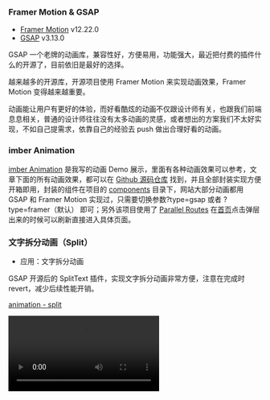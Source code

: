 ### Framer Motion & GSAP

- [Framer Motion](https://motion.dev/docs) v12.22.0
- [GSAP](https://gsap.com/docs/v3/) v3.13.0

GSAP 一个老牌的动画库，兼容性好，方便易用，功能强大，最近把付费的插件什么的开源了，目前依旧是最好的选择。

越来越多的开源库，开源项目使用 Framer Motion 来实现动画效果，Framer Motion 变得越来越重要。

动画能让用户有更好的体验，而好看酷炫的动画不仅跟设计师有关，也跟我们前端息息相关，普通的设计师往往没有太多动画的灵感，或者想出的方案我们不太好实现，不如自己提需求，依靠自己的经验去 push 做出合理好看的动画。

### imber Animation

[imber Animation](https://imber-animation.netlify.app/) 是我写的动画 Demo 展示，里面有各种动画效果可以参考，文章下面的所有动画效果，都可以在 [Github 源码仓库](https://github.com/imberZsk/animation) 找到，并且全部封装实现方便开箱即用，封装的组件在项目的 [components](https://github.com/imberZsk/animation/tree/main/src/components) 目录下，网站大部分动画都用 GSAP 和 Framer Motion 实现过，只需要切换参数?type=gsap 或者 ?type=framer（默认） 即可；另外该项目使用了 [Parallel Routes](https://nextjs.org/docs/app/api-reference/file-conventions/parallel-routes) 在[首页](https://imber-animation.netlify.app/)点击弹层出来的时候可以刷新直接进入具体页面。

### 文字拆分动画（Split）

- 应用：文字拆分动画

GSAP 开源后的 SplitText 插件，实现文字拆分动画非常方便，注意在完成时 revert，减少后续性能开销。

[animation - split](https://imber-animation.netlify.app/animations/text?tab=split)

<video src="/posts/animate/split.mov" controls />

核心逻辑

```tsx
import { useGSAP } from '@gsap/react'
import { gsap } from 'gsap'
import { SplitText } from 'gsap/SplitText'

gsap.registerPlugin(SplitText)

useGSAP(() => {
  if (gsapTextRef.current) {
    let split = new SplitText('.split-text', { type: 'words, chars' })

    gsap.from(split.chars, {
      duration: 1,
      y: '50%',
      autoAlpha: 0,
      stagger: 0.05,
      onComplete: () => {
        split.revert()
      }
    })

    let split2 = SplitText.create('.split-text2', { type: 'chars,words' })

    gsap.from(split2.chars, {
      autoAlpha: 0,
      yPercent: 'random([-100,100])',
      rotation: 'random([-30,30])',
      ease: 'back.out',
      // repeat: -1,
      // yoyo: true,
      stagger: {
        amount: 0.5,
        from: 'random'
      },
      onComplete: () => {
        split2.revert()
      }
    })
  }
})
```

- 文字高斯模糊

博客首页的文字高斯模糊动画，也是使用 GSAP 的 SplitText 插件实现，核心逻辑和上面差不多，就不贴代码了。

[animation - blur](https://imber-animation.netlify.app/animations/text?tab=blur)

<video src="/posts/animate/blur.mov" controls />

- 文字渐

### 时间轴动画（Timeline）

- 应用：入场动画，各种有顺序动画

做一些简单有执行顺序的动画，比如入场动画片，GSAP 有 timeline 时间线，让动画依次执行，而 Framer Motion 可以设置 delay 或者 useAnimation，相比下 <strong>GSAP</strong> 更方便。

[animation - timeline](https://imber-animation.netlify.app/animations/timeline?type=gsap)

<video src="/posts/animate/timeline.mov" controls />

核心逻辑

```tsx
import { motion } from 'framer-motion'
import Image from 'next/image'

const Framer = () => {
  return (
    <section className="min-h-screen overflow-x-hidden bg-black pt-52 text-center text-white">
      <div className="absolute top-32 left-1/2 z-10 -translate-x-1/2">
        <motion.div
          initial={{ opacity: 0, y: 30 }}
          animate={{ opacity: 1, y: 0 }}
          transition={{ duration: 0.5, delay: 0.8 }}
          className="z-10 mx-auto mb-10"
        >
          <Image src="https://fms.res.meizu.com/dms/2023/03/29/221febae-e651-410a-903f-29e0bd051ac7.png" />
        </motion.div>

        <MotionImage
          src="https://fms.res.meizu.com/dms/2023/03/29/399cc024-ff70-4cf2-8011-5b86e6313b1f.png"
          alt="framer motion"
          width={548}
          height={80}
          className="title2"
          containerClassName="z-10"
          initial={{ scale: 5, opacity: 0 }}
          animate={{ scale: 1, opacity: 1 }}
          transition={{ duration: 0.8 }}
        />
      </div>

      <motion.div
        initial={{ x: '10%', opacity: 0 }}
        animate={{ x: 0, opacity: 1 }}
        transition={{ duration: 1, delay: 1.3 }}
      >
        <Image src="https://fms.res.meizu.com/dms/2023/05/24/a8ee0203-5636-4b61-b6bf-7e66b5f671b5.jpg" />
      </motion.div>
    </section>
  )
}

export default Framer
```

### React 退出动画（Exit）

- 应用：弹层，有切换关闭效果的动画

在 React 中，组件删除，通常被立即删除，而没有动画，但可以使用 Framer Motion 和 GSAP 来实现退出动画，比如做打开关闭弹层，这类动画用 <strong>Framer Motion</strong> 更方便，因为它封装了一个 <strong>AnimatePresence</strong> 组件，而 GSAP 需要用 requestAnimationFrame 来判断下一帧的时候等 DOM 渲染好了，再执行动画。

[animation - exit](https://imber-animation.netlify.app/animations/exit-animation?type=gsap)

<video src="/posts/animate/exit.mov" controls />

核心逻辑

```tsx
import { AnimatePresence, motion } from 'framer-motion'
import { Button } from '@/components/ui/button'
import { X } from 'lucide-react'

const Framer = () => {
  const [open, setOpen] = useState(false)

  return (
    <AnimatePresence>
      {open && (
        <motion.div
          initial={{ opacity: 0 }}
          animate={{ opacity: 1 }}
          exit={{ opacity: 0 }}
          transition={{ duration: 0.2 }}
          className="fixed inset-0 z-50 bg-black/60"
          onClick={() => setOpen(false)}
        >
          <motion.div
            initial={{
              opacity: 0,
              scale: 0.95,
              x: '-50%',
              y: '-48%'
            }}
            animate={{
              opacity: 1,
              scale: 1,
              x: '-50%',
              y: '-50%'
            }}
            exit={{
              opacity: 0,
              scale: 0.95,
              x: '-50%',
              y: '-48%'
            }}
            transition={{ duration: 0.2, ease: 'easeOut' }}
            onClick={(e) => e.stopPropagation()}
          ></motion.div>
        </motion.div>
      )}
    </AnimatePresence>
  )
}
```

### TODO

- hover到头像，然后头像旋转
- 封装淡入淡出
- 文字的高斯模糊
- 滚动动画
- 视差动画
- 数字递增动画
- 页面进度条
- 一个简易的进度条
- tab切换
- 删除元素支持动画
- SVG 动画

### 动画参考

- [魅族 20infinity](https://www.meizu.com/20infinity/summary)
- [魅族 21pro](https://www.meizu.com/21pro/summary)
- [魅族 领克Z10 starbuff](https://www.xjmzstarauto.com/starbuff)
- [oppo find n5](https://www.oppo.com/cn/smartphones/series-find-n/find-n5/)
- [uiverse](https://uiverse.io/)
- [reactbits](https://www.reactbits.dev/)
